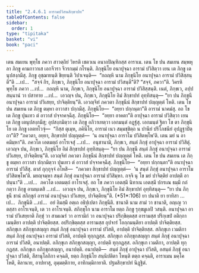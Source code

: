 ```yaml
---
title: "2.4.6.1 อารามปวิสนสิกฺขาปท"
tableOfContents: false
sidebar:
  order: 1
type: "tipitaka"
basket: "vi"
book: "paci"
---
```



<DynamicBreadcrumb />

<Division number="1021" book="paci">

<Paragraph number="3087" book="paci">
เตน สมเยน พุทฺโธ ภควา สาวตฺถิยํ วิหรติ เชตวเน อนาถปิณฺฑิกสฺส อาราเม. เตน โข ปน สมเยน สมฺพหุลา ภิกฺขู คามกาวาเส เอกจีวรา จีวรกมฺมํ กโรนฺติ. ภิกฺขุนิโย อนาปุจฺฉา อารามํ ปวิสิตฺวา เยน เต ภิกฺขู เตนุปสงฺกมึสุ. ภิกฺขู อุชฺฌายนฺติ ขิยฺยนฺติ วิปาเจนฺติ—  “กถญฺหิ นาม ภิกฺขุนิโย อนาปุจฺฉา อารามํ ปวิสิสฺสนฺตี”ติ …เป…  “สจฺจํ กิร, ภิกฺขเว, ภิกฺขุนิโย อนาปุจฺฉา อารามํ ปวิสนฺตี”ติ? “สจฺจํ, ภควา”ติ. วิครหิ พุทฺโธ ภควา …เป…  กถญฺหิ นาม, ภิกฺขเว, ภิกฺขุนิโย อนาปุจฺฉา อารามํ ปวิสิสฺสนฺติ. เนตํ, ภิกฺขเว, อปฺปสนฺนานํ วา ปสาทาย …เป…  เอวญฺจ ปน, ภิกฺขเว, ภิกฺขุนิโย อิมํ สิกฺขาปทํ อุทฺทิสนฺตุ—
</Paragraph>

<Paragraph number="3088" book="paci">
<Emphasis>“ยา ปน ภิกฺขุนี อนาปุจฺฉา อารามํ ปวิเสยฺย, ปาจิตฺติยนฺ”</Emphasis>ติ.
</Paragraph>

<Paragraph number="3089" book="paci">
เอวญฺจิทํ ภควตา ภิกฺขุนีนํ สิกฺขาปทํ ปญฺญตฺตํ โหติ.
</Paragraph>

</Division>
<Division number="1022" book="paci">

<Paragraph number="3090" book="paci">
เตน โข ปน สมเยน เต ภิกฺขู ตมฺหา อาวาสา ปกฺกมึสุ. ภิกฺขุนิโย—  “อยฺยา ปกฺกนฺตา”ติ อารามํ นาคมํสุ. อถ โข เต ภิกฺขู ปุนเทว ตํ อาวาสํ ปจฺจาคจฺฉึสุ. ภิกฺขุนิโย—  “อยฺยา อาคตา”ติ อาปุจฺฉา อารามํ ปวิสิตฺวา เยน เต ภิกฺขู เตนุปสงฺกมึสุ; อุปสงฺกมิตฺวา เต ภิกฺขู อภิวาเทตฺวา เอกมนฺตํ อฏฺฐํสุ. เอกมนฺตํ ฐิตา โข ตา ภิกฺขุนิโย เต ภิกฺขู เอตทโวจุํ—  “กิสฺส ตุเมฺห, ภคินิโย, อารามํ เนว สมฺมชฺชิตฺถ น ปานียํ ปริโภชนียํ อุปฏฺฐาปิตฺถา”ติ? “ภควตา, อยฺยา, สิกฺขาปทํ ปญฺญตฺตํ—  ‘น อนาปุจฺฉา อาราโม ปวิสิตพฺโพ’ติ. เตน มยํ น อาคมิมฺหา”ติ. ภควโต เอตมตฺถํ อาโรเจสุํ …เป…  อนุชานามิ, ภิกฺขเว, สนฺตํ ภิกฺขุํ อาปุจฺฉา อารามํ ปวิสิตุํ. เอวญฺจ ปน, ภิกฺขเว, ภิกฺขุนิโย อิมํ สิกฺขาปทํ อุทฺทิสนฺตุ—
</Paragraph>

<Paragraph number="3091" book="paci">
<Emphasis>“ยา ปน ภิกฺขุนี สนฺตํ ภิกฺขุํ อนาปุจฺฉา อารามํ ปวิเสยฺย, ปาจิตฺติยนฺ”</Emphasis>ติ.
</Paragraph>

<Paragraph number="3092" book="paci">
เอวญฺจิทํ ภควตา ภิกฺขุนีนํ สิกฺขาปทํ ปญฺญตฺตํ โหติ.
</Paragraph>

</Division>
<Division number="1023" book="paci">

<Paragraph number="3093" book="paci">
เตน โข ปน สมเยน เต ภิกฺขู ตมฺหา อาวาสา ปกฺกมิตฺวา ปุนเทว ตํ อาวาสํ ปจฺจาคจฺฉึสุ. ภิกฺขุนิโย—  “อยฺยา ปกฺกนฺตา”ติ อนาปุจฺฉา อารามํ ปวิสึสุ. ตาสํ กุกฺกุจฺจํ อโหสิ—  “ภควตา สิกฺขาปทํ ปญฺญตฺตํ—  ‘น สนฺตํ ภิกฺขุํ อนาปุจฺฉา อาราโม ปวิสิตพฺโพ’ติ. มยญฺจมฺหา สนฺตํ ภิกฺขุํ อนาปุจฺฉา อารามํ ปวิสิมฺหา. กจฺจิ นุ โข มยํ ปาจิตฺติยํ อาปตฺตึ อาปนฺนา”ติ …เป…  ภควโต เอตมตฺถํ อาโรเจสุํ. อถ โข ภควา เอตสฺมึ นิทาเน เอตสฺมึ ปกรเณ ธมฺมึ กถํ กตฺวา ภิกฺขู อามนฺเตสิ …เป…  เอวญฺจ ปน, ภิกฺขเว, ภิกฺขุนิโย อิมํ สิกฺขาปทํ อุทฺทิสนฺตุ—
</Paragraph>

</Division>
<Division number="1024" book="paci">

<Paragraph number="3094" book="paci">
<Emphasis>“ยา ปน ภิกฺขุนี ชานํ สภิกฺขุกํ อารามํ อนาปุจฺฉา ปวิเสยฺย, ปาจิตฺติยนฺ”</Emphasis>ติ. (*51*:<Emphasis>106</Emphasis>)
</Paragraph>

</Division>
<Division number="1025" book="paci">

<Paragraph number="3095" book="paci">
<Emphasis>ยา ปนา</Emphasis>ติ ยา ยาทิสา …เป…  <Emphasis>ภิกฺขุนี</Emphasis>ติ …เป…  อยํ อิมสฺมึ อตฺเถ อธิปฺเปตา ภิกฺขุนีติ.
</Paragraph>

<Paragraph number="3096" book="paci">
<Emphasis>ชานาติ</Emphasis> นาม สามํ วา ชานาติ, อญฺเญ วา ตสฺสา อาโรเจนฺติ, เต วา อาโรเจนฺติ.
</Paragraph>

<Paragraph number="3097" book="paci">
<Emphasis>สภิกฺขุโก</Emphasis> นาม อาราโม ยตฺถ ภิกฺขู รุกฺขมูเลปิ วสนฺติ.
</Paragraph>

<Paragraph number="3098" book="paci">
<Emphasis>อนาปุจฺฉา อารามํ ปวิเสยฺยา</Emphasis>ติ ภิกฺขุํ วา สามเณรํ วา อารามิกํ วา อนาปุจฺฉา ปริกฺขิตฺตสฺส อารามสฺส ปริกฺเขปํ อติกฺกาเมนฺติยา อาปตฺติ ปาจิตฺติยสฺส. อปริกฺขิตฺตสฺส อารามสฺส อุปจารํ โอกฺกมนฺติยา อาปตฺติ ปาจิตฺติยสฺส.
</Paragraph>

</Division>
<Division number="1026" book="paci">

<Paragraph number="3099" book="paci">
สภิกฺขุเก สภิกฺขุกสญฺญา สนฺตํ ภิกฺขุํ อนาปุจฺฉา อารามํ ปวิสติ, อาปตฺติ ปาจิตฺติยสฺส. สภิกฺขุเก เวมติกา สนฺตํ ภิกฺขุํ อนาปุจฺฉา อารามํ ปวิสติ, อาปตฺติ ทุกฺกฏสฺส. สภิกฺขุเก อภิกฺขุกสญฺญา สนฺตํ ภิกฺขุํ อนาปุจฺฉา อารามํ ปวิสติ, อนาปตฺติ.
</Paragraph>

<Paragraph number="3100" book="paci">
อภิกฺขุเก สภิกฺขุกสญฺญา, อาปตฺติ ทุกฺกฏสฺส. อภิกฺขุเก เวมติกา, อาปตฺติ ทุกฺกฏสฺส. อภิกฺขุเก อภิกฺขุกสญฺญา, อนาปตฺติ.
</Paragraph>

</Division>
<Division number="1027" book="paci">

<Paragraph number="3101" book="paci">
อนาปตฺติ—  สนฺตํ ภิกฺขุํ อาปุจฺฉา ปวิสติ, อสนฺตํ ภิกฺขุํ อนาปุจฺฉา ปวิสติ, สีสานุโลกิกา คจฺฉติ, ยตฺถ ภิกฺขุนิโย สนฺนิปติตา โหนฺติ ตตฺถ คจฺฉติ, อาราเมน มคฺโค โหติ, คิลานาย, อาปทาสุ, อุมฺมตฺติกาย, อาทิกมฺมิกายาติ.

</Paragraph>
</Division>

<Paragraph number="3102" type="center" book="paci">
ปฐมสิกฺขาปทํ นิฏฺฐิตํ.
</Paragraph>
